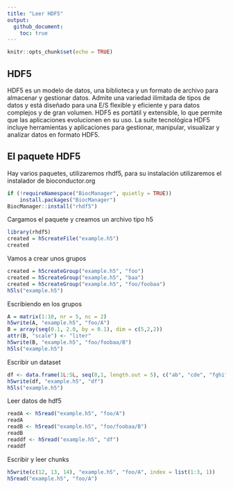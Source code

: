 ```yaml
---
title: "Leer HDF5"
output: 
  github_document:
    toc: true
---
```


```r
knitr::opts_chunk$set(echo = TRUE)
```

## HDF5
HDF5 es un modelo de datos, una biblioteca y un formato de archivo para almacenar y gestionar datos. Admite una variedad ilimitada de tipos de datos y está diseñado para una E/S flexible y eficiente y para datos complejos y de gran volumen. HDF5 es portátil y extensible, lo que permite que las aplicaciones evolucionen en su uso. La suite tecnológica HDF5 incluye herramientas y aplicaciones para gestionar, manipular, visualizar y analizar datos en formato HDF5.

## El paquete HDF5
Hay varios paquetes, utilizaremos rhdf5, para su instalación utilizaremos el instalador de bioconductor.org

```r
if (!requireNamespace("BiocManager", quietly = TRUE))
    install.packages("BiocManager")
BiocManager::install("rhdf5")
```

Cargamos el paquete y creamos un archivo tipo h5
```r
library(rhdf5)
created = h5createFile("example.h5")
created
```

Vamos a crear unos grupos
```r
created = h5createGroup("example.h5", "foo")
created = h5createGroup("example.h5", "baa")
created = h5createGroup("example.h5", "foo/foobaa")
h5ls("example.h5")
```

Escribiendo en los grupos
```r
A = matrix(1:10, nr = 5, nc = 2)
h5write(A, "example.h5", "foo/A")
B = array(seq(0.1, 2.0, by = 0.1), dim = c(5,2,2))
attr(B, "scale") <- "liter"
h5write(B, "example.h5", "foo/foobaa/B")
h5ls("example.h5")
```

Escribir un dataset
```r
df <- data.frame(1L:5L, seq(0,1, length.out = 5), c("ab", "cde", "fghi", "a", "s"), stringsAsFactors = FALSE)
h5write(df, "example.h5", "df")
h5ls("example.h5")
```

Leer datos de hdf5
```r
readA <- h5read("example.h5", "foo/A")
readA
readB <- h5read("example.h5", "foo/foobaa/B")
readB
readdf <- h5read("example.h5", "df")
readdf
```

Escribir y leer chunks
```r
h5write(c(12, 13, 14), "example.h5", "foo/A", index = list(1:3, 1))
h5read("example.h5", "foo/A")
```